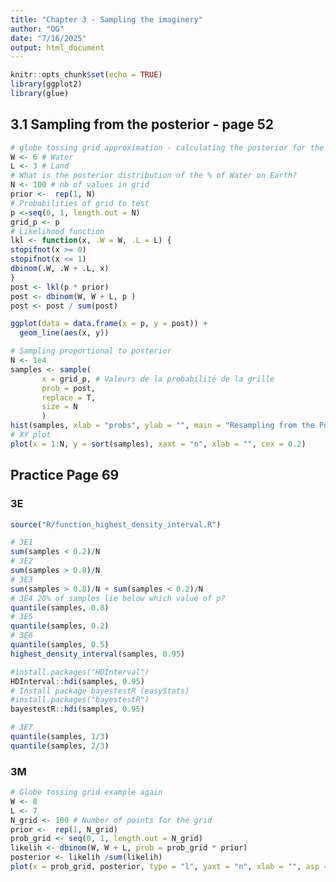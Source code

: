 ```yaml
---
title: "Chapter 3 - Sampling the imaginery"
author: "OG"
date: "7/16/2025"
output: html_document
---
```


```r
knitr::opts_chunk$set(echo = TRUE)
library(ggplot2)
library(glue)
```

## 

## 3.1 Sampling from the posterior  - page 52

```r
# globe tossing grid approximation - calculating the posterior for the globe tossing example
W <- 6 # Water
L <- 3 # Land
# What is the posterior distribution of the % of Water on Earth?
N <- 100 # nb of values in grid
prior <-  rep(1, N)
# Probabilities of grid to test
p <-seq(0, 1, length.out = N)
grid_p <- p
# Likelihood function
lkl <- function(x, .W = W, .L = L) {
stopifnot(x >= 0)
stopifnot(x <= 1)
dbinom(.W, .W + .L, x)
}
post <- lkl(p * prior)
post <- dbinom(W, W + L, p )
post <- post / sum(post)
```

```r
ggplot(data = data.frame(x = p, y = post)) +
  geom_line(aes(x, y))

```

```r
# Sampling proportional to posterior
N <- 1e4
samples <- sample(
       x = grid_p, # Valeurs de la probabilité de la grille
       prob = post,
       replace = T,
       size = N
       )
hist(samples, xlab = "probs", ylab = "", main = "Resampling from the Posterior", sub = "N = 10000", yaxt = "n", xlim = c(0, 1))
# XY plot
plot(x = 1:N, y = sort(samples), xaxt = "n", xlab = "", cex = 0.2)
```


## Practice Page 69
### 3E

```r
source("R/function_highest_density_interval.R")
```


```r
# 3E1
sum(samples < 0.2)/N
# 3E2
sum(samples > 0.8)/N
# 3E3
sum(samples > 0.8)/N + sum(samples < 0.2)/N
# 3E4 20% of samples lie below which value of p?
quantile(samples, 0.8)
# 3E5
quantile(samples, 0.2)
# 3E6
quantile(samples, 0.5)
highest_density_interval(samples, 0.95)
```

```r
#install.packages("HDInterval")
HDInterval::hdi(samples, 0.95)
# Install package bayestestR (easyStats)
#install.packages("bayestestR")
bayestestR::hdi(samples, 0.95)

```
```r
# 3E7
quantile(samples, 1/3)
quantile(samples, 2/3)
```

### 3M

```r
# Globe tossing grid example again
W <- 8
L <- 7
N_grid <- 100 # Number of points for the grid
prior <-  rep(1, N_grid)
prob_grid <- seq(0, 1, length.out = N_grid)
likelih <- dbinom(W, W + L, prob = prob_grid * prior)
posterior <- likelih /sum(likelih)
plot(x = prob_grid, posterior, type = "l", yaxt = "n", xlab = "", asp = 8, main = "Posterior for W = 8 L= 7", col.main = "red")
```


